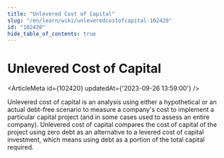```yaml
---
title: "Unlevered Cost of Capital"
slug: "/en/learn/wiki/unleveredcostofcapital-102420"
id: "102420"
hide_table_of_contents: true
---
```



# Unlevered Cost of Capital

<ArticleMeta id={102420} updatedAt={'2023-09-26 13:59:00'} />
<div className='border-solid border-b border-t-0 my-4 border-[var(--ifm-color-gray-300)]' />

Unlevered cost of capital is an analysis using either a hypothetical or an actual debt-free scenario to measure a company's cost to implement a particular capital project (and in some cases used to assess an entire company). Unlevered cost of capital compares the cost of capital of the project using zero debt as an alternative to a levered cost of capital investment, which means using debt as a portion of the total capital required.
